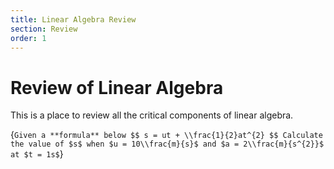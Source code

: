```yaml
---
title: Linear Algebra Review
section: Review
order: 1
---
```



# Review of Linear Algebra

This is a place to review all the critical components of linear algebra.

<Katex>{`
Given a **formula** below
$$
s = ut + \\frac{1}{2}at^{2}
$$
Calculate the value of $s$ when $u = 10\\frac{m}{s}$ and $a = 2\\frac{m}{s^{2}}$ at $t = 1s$
`}</Katex>
